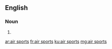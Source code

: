 ==English==

===Noun===
{{head|en}}

# {{plural of|air sport}}

[[ar:air sports]]
[[fr:air sports]]
[[ku:air sports]]
[[mg:air sports]]